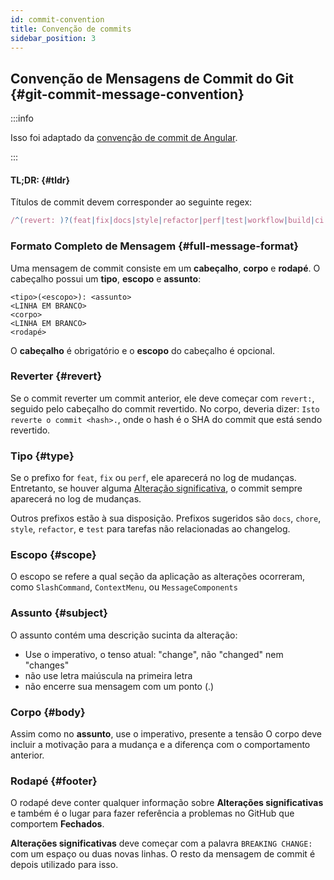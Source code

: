 ```yaml
---
id: commit-convention
title: Convenção de commits
sidebar_position: 3
---
```


## Convenção de Mensagens de Commit do Git {#git-commit-message-convention}

:::info

Isso foi adaptado da [convenção de commit de Angular](https://github.com/conventional-changelog/conventional-changelog/tree/master/packages/conventional-changelog-angular).

:::

#### TL;DR: {#tldr}

Títulos de commit devem corresponder ao seguinte regex:

```js
/^(revert: )?(feat|fix|docs|style|refactor|perf|test|workflow|build|ci|chore|types|wip)(\(.+\))?: .{1,72}/;
```

### Formato Completo de Mensagem {#full-message-format}

Uma mensagem de commit consiste em um **cabeçalho**, **corpo** e **rodapé**. O cabeçalho possui um **tipo**, **escopo** e **assunto**:

```
<tipo>(<escopo>): <assunto>
<LINHA EM BRANCO>
<corpo>
<LINHA EM BRANCO>
<rodapé>
```

O **cabeçalho** é obrigatório e o **escopo** do cabeçalho é opcional.

### Reverter {#revert}

Se o commit reverter um commit anterior, ele deve começar com `revert:`, seguido pelo cabeçalho do commit revertido. No corpo, deveria dizer: `Isto reverte o commit <hash>.`, onde o hash é o SHA do commit que está sendo revertido.

### Tipo {#type}

Se o prefixo for `feat`, `fix` ou `perf`, ele aparecerá no log de mudanças. Entretanto, se houver alguma [Alteração significativa](#footer), o commit sempre aparecerá no log de mudanças.

Outros prefixos estão à sua disposição. Prefixos sugeridos são `docs`, `chore`, `style`, `refactor`, e `test` para tarefas não relacionadas ao changelog.

### Escopo {#scope}

O escopo se refere a qual seção da aplicação as alterações ocorreram, como `SlashCommand`, `ContextMenu`, ou `MessageComponents`

### Assunto {#subject}

O assunto contém uma descrição sucinta da alteração:

- Use o imperativo, o tenso atual: "change", não "changed" nem "changes"
- não use letra maiúscula na primeira letra
- não encerre sua mensagem com um ponto (.)

### Corpo {#body}

Assim como no **assunto**, use o imperativo, presente a tensão
O corpo deve incluir a motivação para a mudança e a diferença com o comportamento anterior.

### Rodapé {#footer}

O rodapé deve conter qualquer informação sobre **Alterações significativas** e também é o lugar para
fazer referência a problemas no GitHub que comportem **Fechados**.

**Alterações significativas** deve começar com a palavra `BREAKING CHANGE:` com um espaço ou duas novas linhas. O resto da mensagem de commit é depois utilizado para isso.
